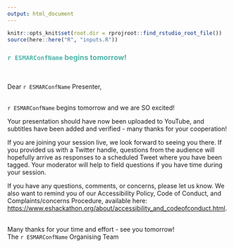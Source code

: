 ```yaml
---
output: html_document
---
```

``` r
knitr::opts_knit$set(root.dir = rprojroot::find_rstudio_root_file())
source(here::here("R", "inputs.R"))
```
### <span style="color: #4fb4a8;">`r ESMARConfName` begins tomorrow!</span>  
<br>

Dear `r ESMARConfName` Presenter,  
<br>

`r ESMARConfName` begins tomorrow and we are SO excited!

Your presentation should have now been uploaded to YouTube, and subtitles have been added and verified - many thanks for your cooperation!  

If you are joining your session live, we look forward to seeing you there. If you provided us with a Twitter handle, questions from the audience will hopefully arrive as responses to a scheduled Tweet where you have been tagged. Your moderator will help to field questions if you have time during your session.  

If you have any questions, comments, or concerns, please let us know. We also want to remind you of our Accessibility Policy, Code of Conduct, and Complaints/concerns Procedure, available here: <a href="https://www.eshackathon.org/about/accessibility_and_codeofconduct.html">https://www.eshackathon.org/about/accessibility_and_codeofconduct.html</a>.  
<br>

Many thanks for your time and effort - see you tomorrow!  
The `r ESMARConfName` Organising Team